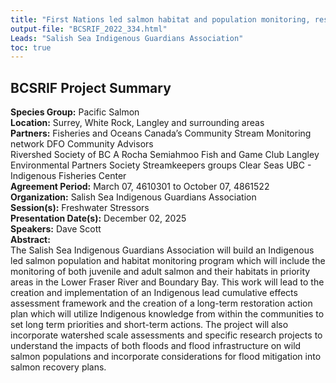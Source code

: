 ```yaml
---
title: "First Nations led salmon habitat and population monitoring, research and cumulative effects assessment in the Lower Fraser River and Boundary Bay"
output-file: "BCSRIF_2022_334.html"
Leads: "Salish Sea Indigenous Guardians Association"
toc: true
---
```


## BCSRIF Project Summary

**Species Group:** Pacific Salmon  
**Location:** Surrey, White Rock, Langley and surrounding areas  
**Partners:** Fisheries and Oceans Canada’s Community Stream Monitoring network 
DFO Community Advisors  
Rivershed Society of BC
A Rocha
Semiahmoo Fish and Game Club
Langley Environmental Partners Society
Streamkeepers groups
Clear Seas
UBC - Indigenous Fisheries Center  
**Agreement Period:** March 07, 4610301 to October 07, 4861522  
**Organization:** Salish Sea Indigenous Guardians Association  
**Session(s):** Freshwater Stressors  
**Presentation Date(s):** December 02, 2025  
**Speakers:** Dave Scott  
**Abstract:**  
The Salish Sea Indigenous Guardians Association will build an Indigenous led salmon population and habitat monitoring program which will include the monitoring of both juvenile and adult salmon and their habitats in priority areas in the Lower Fraser River and Boundary Bay. This work will lead to the creation and implementation of an Indigenous lead cumulative effects assessment framework and the creation of a long-term restoration action plan which will utilize Indigenous knowledge from within the communities to set long term priorities and short-term actions. The project will also incorporate watershed scale assessments and specific research projects to understand the impacts of both floods and flood infrastructure on wild salmon populations and incorporate considerations for flood mitigation into salmon recovery plans.   

